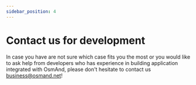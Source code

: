 ```yaml
---
sidebar_position: 4
---
```


# Contact us for development
In case you have are not sure which case fits you the most or you would like to ask help from developers who has experience in building application integrated with OsmAnd, please don't hesitate to contact us <a class="mail-link" href="mailto:business@osmand.net">business@osmand.net</a>!


<AppleStore/>